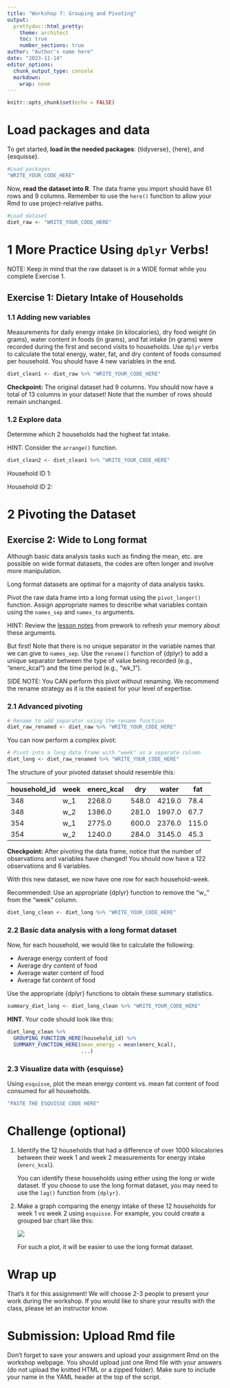 ```yaml
---
title: "Workshop 7: Grouping and Pivoting"
output:
  prettydoc::html_pretty:
    theme: architect
    toc: true
    number_sections: true
author: "Author's name here"
date: "2023-11-14"
editor_options: 
  chunk_output_type: console
  markdown: 
    wrap: none
---
```


```r
knitr::opts_chunk$set(echo = FALSE)
```

# Load packages and data

To get started, **load in the needed packages**: {tidyverse}, {here}, and {esquisse}.

```r
#Load packages
"WRITE_YOUR_CODE_HERE"
```

Now, **read the dataset into R**. The data frame you import should have 61 rows and 9 columns. Remember to use the `here()` function to allow your Rmd to use project-relative paths.

```r
#Load dataset
diet_raw <- "WRITE_YOUR_CODE_HERE"
```

# 1 More Practice Using `dplyr` Verbs!

NOTE: Keep in mind that the raw dataset is in a WIDE format while you complete Exercise 1.

## Exercise 1: Dietary Intake of Households

### 1.1 Adding new variables

Measurements for daily energy intake (in kilocalories), dry food weight (in grams), water content in foods (in grams), and fat intake (in grams) were recorded during the first and second visits to households. Use `dplyr` verbs to calculate the total energy, water, fat, and dry content of foods consumed per household. You should have 4 new variables in the end.

```r
diet_clean1 <- diet_raw %>% "WRITE_YOUR_CODE_HERE"
```

**Checkpoint:** The original dataset had 9 columns. You should now have a total of 13 columns in your dataset! Note that the number of rows should remain unchanged.

### 1.2 Explore data

Determine which 2 households had the highest fat intake.

HINT: Consider the `arrange()` function.

```r
diet_clean2 <- diet_clean1 %>% "WRITE_YOUR_CODE_HERE"
```

Household ID 1:

Household ID 2:

# 2 Pivoting the Dataset

## Exercise 2: Wide to Long format

Although basic data analysis tasks such as finding the mean, etc. are possible on wide format datasets, the codes are often longer and involve more manipulation.

Long format datasets are optimal for a majority of data analysis tasks.

Pivot the raw data frame into a long format using the `pivot_longer()` function. Assign appropriate names to describe what variables contain using the `names_sep` and `names_to` arguments.

HINT: Review the [lesson notes](https://the-graph-courses.github.io/data_untangled_wp/lessons/ls08_advanced_pivoting.html#5_Wide_to_long) from prework to refresh your memory about these arguments.

But first! Note that there is no unique separator in the variable names that we can give to `names_sep`. Use the `rename()` function of {dplyr} to add a unique separator between the type of value being recorded (e.g., "enerc_kcal") and the time period (e.g., "wk_1").

SIDE NOTE: You CAN perform this pivot without renaming. We recommend the rename strategy as it is the easiest for your level of expertise.

### 2.1 Advanced pivoting

```r
# Rename to add separator using the rename function
diet_raw_renamed <- diet_raw %>% "WRITE_YOUR_CODE_HERE"
```

You can now perform a complex pivot:

```r
# Pivot into a long data frame with "week" as a separate column
diet_long <- diet_raw_renamed %>% "WRITE_YOUR_CODE_HERE"
```

The structure of your pivoted dataset should resemble this:

| household_id | week | enerc_kcal | dry   | water  | fat   |
|--------------|------|------------|-------|--------|-------|
| 348          | w_1  | 2268.0     | 548.0 | 4219.0 | 78.4  |
| 348          | w_2  | 1386.0     | 281.0 | 1997.0 | 67.7  |
| 354          | w_1  | 2775.0     | 600.0 | 2376.0 | 115.0 |
| 354          | w_2  | 1240.0     | 284.0 | 3145.0 | 45.3  |

**Checkpoint:** After pivoting the data frame, notice that the number of observations and variables have changed! You should now have a 122 observations and 6 variables.

With this new dataset, we now have one row for each household-week.

Recommended: Use an appropriate {dplyr} function to remove the "w\_" from the "week" column.

```r
diet_long_clean <- diet_long %>% "WRITE_YOUR_CODE_HERE"
```

### 2.2 Basic data analysis with a long format dataset

Now, for each household, we would like to calculate the following:

-   Average energy content of food
-   Average dry content of food
-   Average water content of food
-   Average fat content of food

Use the appropriate {dplyr} functions to obtain these summary statistics.

```r
summary_diet_long <- diet_long_clean %>% "WRITE_YOUR_CODE_HERE"
```

**HINT**. Your code should look like this:

```r
diet_long_clean %>% 
  GROUPING_FUNCTION_HERE(household_id) %>% 
  SUMMARY_FUNCTION_HERE(mean_energy = mean(enerc_kcal),
                        ...)
```

### 2.3 Visualize data with {esquisse}

Using `esquisse`, plot the mean energy content vs. mean fat content of food consumed for all households.

```r
"PASTE THE ESQUISSE CODE HERE"
```

# Challenge (optional)

1.  Identify the 12 households that had a difference of over 1000 kilocalories between their week 1 and week 2 measurements for energy intake (`enerc_kcal`).

    You can identify these households using either using the long or wide dataset. If you choose to use the long format dataset, you may need to use the `lag()` function from `{dplyr}`.

2.  Make a graph comparing the energy intake of these 12 households for week 1 vs week 2 using `esquisse`. For example, you could create a grouped bar chart like this:

    ![](challenge_q2.jpg)

    For such a plot, it will be easier to use the long format dataset.

# Wrap up

That's it for this assignment! We will choose 2-3 people to present your work during the workshop. If you would like to share your results with the class, please let an instructor know.

# Submission: Upload Rmd file

Don't forget to save your answers and upload your assignment Rmd on the workshop webpage. You should upload just one Rmd file with your answers (do not upload the knitted HTML or a zipped folder). Make sure to include your name in the YAML header at the top of the script.
